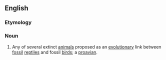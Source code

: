 ==English==

===Etymology===
{{prefix|proto|bird|lang=en}}

===Noun===
{{en-noun}}

# {{lb|en|informal}} Any of several extinct [[animal]]s proposed as an [[evolutionary]] link between [[fossil]] [[reptile]]s and fossil [[bird]]s; a [[proavian]].